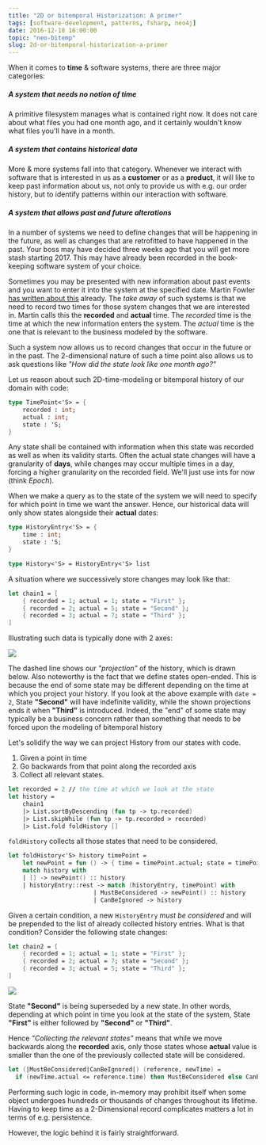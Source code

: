 ```yaml
---
title: "2D or bitemporal Historization: A primer"
tags: [software-development, patterns, fsharp, neo4j]
date: 2016-12-18 16:00:00
topic: "neo-bitemp"
slug: 2d-or-bitemporal-historization-a-primer
---
```


<TopicToc topicId="neo-bitemp" active="2D or bitemporal Historization: A primer" />

When it comes to **time** & software systems, there are three major categories:

##### A system that needs no notion of time

A primitive filesystem manages what is contained right now. It does not care about what files you had one month ago, and it certainly wouldn't know what files you'll have in a month.

##### A system that contains historical data

More & more systems fall into that category. Whenever we interact with software that is interested in us as a **customer** or as a **product**, it will like to keep past information about us, not only to provide us with e.g. our order history, but to identify patterns within our interaction with software.

##### A system that allows past and future alterations 

In a number of systems we need to define changes that will be happening in the future, as well as changes that are retrofitted to have happened in the past. Your boss may have decided three weeks ago that you will get more stash starting 2017. This may have already been recorded in the book-keeping software system of your choice. 

Sometimes you may be presented with new information about past events and you want to enter it into the system at the specified date. Martin Fowler [has written about this][1] already. The _take away_ of such systems is that we need to record two times for those system changes that we are interested in. Martin calls this the **recorded** and **actual** time. The _recorded_ time is the time at which the new information enters the system. The _actual_ time is the one that is relevant to the business modeled by the software.

Such a system now allows us to record changes that occur in the future or in the past. The 2-dimensional nature of such a time point also allows us to ask questions like _"How did the state look like one month ago?"_

Let us reason about such 2D-time-modeling or bitemporal history of our domain with code:

```fsharp
type TimePoint<'S> = {
    recorded : int;
    actual : int;
    state : 'S;
}
```

Any state shall be contained with information when this state was recorded as well as when its validity starts. Often the actual state changes will have a granularity of **days**, while changes may occur multiple times in a day, forcing a higher granularity on the recorded field. We'll just use ints for now (think _Epoch_).

When we make a query as to the state of the system we will need to specify for which point in time we want the answer. Hence, our historical data will only show states alongside their **actual** dates:

```fsharp
type HistoryEntry<'S> = {
    time : int;
    state : 'S;
}

type History<'S> = HistoryEntry<'S> list
```

A situation where we successively store changes may look like that:

```fsharp
let chain1 = [
    { recorded = 1; actual = 1; state = "First" };
    { recorded = 2; actual = 5; state = "Second" };
    { recorded = 3; actual = 7; state = "Third" };
]
```
Illustrating such data is typically done with 2 axes: 

![](/assets/2DHistory1.png)

The dashed line shows our _"projection"_ of the history, which is drawn below. Also noteworthy is the fact that we define states open-ended. This is because the end of some state may be different depending on the time at which you project your history. If you look at the above example with `date = 2`, State **"Second"** will have indefinite validity, while the shown projections ends it when **"Third"** is introduced. Indeed, the "end" of some state may typically be a business concern rather than something that needs to be forced upon the modeling of bitemporal history

Let's solidify the way we can project History from our states with code. 

1. Given a point in time
2. Go backwards from that point along the recorded axis
3. Collect all relevant states.

```fsharp
let recorded = 2 // the time at which we look at the state
let history = 
    chain1
    |> List.sortByDescending (fun tp -> tp.recorded)
    |> List.skipWhile (fun tp -> tp.recorded > recorded)
    |> List.fold foldHistory []
```

`foldHistory` collects all those states that need to be considered.

```fsharp
let foldHistory<'S> history timePoint = 
    let newPoint = fun () -> { time = timePoint.actual; state = timePoint.state }
    match history with
    | [] -> newPoint() :: history
    | historyEntry::rest -> match (historyEntry, timePoint) with
                        | MustBeConsidered -> newPoint() :: history
                        | CanBeIgnored -> history
```

Given a certain condition, a new `HistoryEntry` _must be considered_ and will be prepended to the list of already collected history entries. What is that condition? Consider the following state changes:

```fsharp
let chain2 = [
    { recorded = 1; actual = 1; state = "First" };
    { recorded = 2; actual = 7; state = "Second" };
    { recorded = 3; actual = 5; state = "Third" };
]
```

![](/assets/2DHistory2.png)

State **"Second"** is being superseded by a new state. In other words, depending at which point in time you look at the state of the system, State **"First"** is either followed by **"Second"** or **"Third"**.

Hence _"Collecting the relevant states"_ means that while we move backwards along the **recorded** axis, only those states whose **actual** value is smaller than the one of the previously collected state will be considered.

```fsharp
let (|MustBeConsidered|CanBeIgnored|) (reference, newTime) = 
  if (newTime.actual <= reference.time) then MustBeConsidered else CanBeIgnored
```

Performing such logic in code, in-memory may prohibit itself when some object undergoes hundreds or thousands of changes throughout its lifetime. Having to keep time as a 2-Dimensional record complicates matters a lot in terms of e.g. persistence. 

However, the logic behind it is fairly straightforward. 

[1]: http://martinfowler.com/eaaDev/timeNarrative.html
[2]: /2017/01/27/2d-historization-in-a-graph-database
[3]: /2017/01/30/simplify-the-bitemporal-neo4j-query-with-a-user-defined-function
